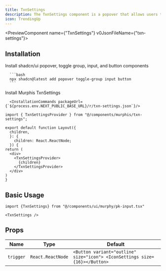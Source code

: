 ```yaml
---
title: TxnSettings
description: The TxnSettings component is a popover that allows users to set the transaction priority, fee cap, and other transaction settings.
icon: TrendingUp
---
```


<PreviewComponent name={"TxnSettings"} v0JsonFileName={"txn-settings"}>
  <TxnSettings />
</PreviewComponent>
## Installation

<Steps>
  <Step>
      Install shadcn/ui popover, toggle group, input, and button components

      ```bash
      npx shadcn@latest add popover toggle-group input button
      ```
  </Step>
    <Step>
      Install Murphis TxnSettings

      <InstallationCommands packageUrl={`${process.env.NEXT_PUBLIC_BASE_URL}/r/txn-settings.json`}/>
  </Step>
  <Step>

  ```tsx
  import { TxnSettingsProvider } from "@/components/murphis/txn-settings";

export default function Layout({
    children,
    }: {
      children: React.ReactNode;
    }) {
  return (
    <div>
      <TxnSettingsProvider>
        {children}
      </TxnSettingsProvider>
    </div>
  )
}
  ```
  </Step>
</Steps>


## Basic Usage
```tsx
import {TxnSettings} from "@/components/ui/murphy/pk-input.tsx" 
```

```tsx
<TxnSettings />
```

## Props

| Name              | Type                        | Default                                                                  |
| ----------------- | --------------------------- | ------------------------------------------------------------------------ |
| `trigger`         | `React.ReactNode`           |`<Button variant="outline" size="icon"> <IconSettings size={16}></Button>`|
